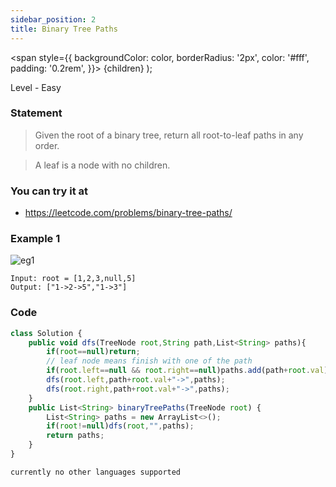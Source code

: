 ```yaml
---
sidebar_position: 2 
title: Binary Tree Paths
---
```



  <span
    style={{
      backgroundColor: color,
      borderRadius: '2px',
      color: '#fff',
      padding: '0.2rem',
    }}>
    {children}
  </span>
);

Level - <Highlight color="#25c2a0">Easy</Highlight>

### Statement

> Given the root of a binary tree, return all root-to-leaf paths in any order.

> A leaf is a node with no children.

### You can try it at

- https://leetcode.com/problems/binary-tree-paths/
 
### Example 1

![eg1](https://assets.leetcode.com/uploads/2021/03/12/paths-tree.jpg)
```
Input: root = [1,2,3,null,5]
Output: ["1->2->5","1->3"]
```

### Code

<Tabs>
<TabItem value="java" label="Java">

```js
class Solution {
    public void dfs(TreeNode root,String path,List<String> paths){
        if(root==null)return;
        // leaf node means finish with one of the path
        if(root.left==null && root.right==null)paths.add(path+root.val);
        dfs(root.left,path+root.val+"->",paths);
        dfs(root.right,path+root.val+"->",paths);
    }
    public List<String> binaryTreePaths(TreeNode root) {
        List<String> paths = new ArrayList<>();
        if(root!=null)dfs(root,"",paths);
        return paths;
    }
}

```

</TabItem>

<TabItem value="other" label="Other">

```
currently no other languages supported
```

</TabItem>

</Tabs>